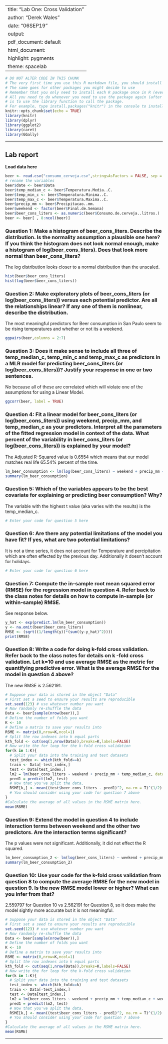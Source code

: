 
---
title: "Lab One: Cross Validation"
author: "Derek Wales"
date: "06SEP19"
output:
  pdf_document: default
  html_document:
    highlight: pygments
    theme: spacelab
---

```{r setup, include=FALSE}
# DO NOT ALTER CODE IN THIS CHUNK
# The very first time you use this R markdown file, you should install each of the packages below.
# The same goes for other packages you might decide to use
# Remember that you only need to install each R package once in R (ever -- unless you change computers).
# All you need to do whenever you need to use the package again (after restarting the R session),
# is to use the library function to call the package.
# For example, type install.packages("knitr") in the console to install the knitr package. 
knitr::opts_chunk$set(echo = TRUE)
library(knitr)
library(dplyr)
library(ggplot2)
library(caret)
library(GGally)
```

* * *

## Lab report

**Load data here**
```{r}
beer <- read.csv("consumo_cerveja.csv",stringsAsFactors = FALSE, sep = ",",dec=",")
# rename the variables
beer$date <- beer$Data
beer$temp_median_c <- beer$Temperatura.Media..C.
beer$temp_min_c <- beer$Temperatura.Minima..C.
beer$temp_max_c <- beer$Temperatura.Maxima..C.
beer$precip_mm <- beer$Precipitacao..mm.
beer$weekend <- factor(beer$Final.de.Semana)
beer$beer_cons_liters <- as.numeric(beer$Consumo.de.cerveja..litros.)
beer <- beer[ , 8:ncol(beer)]

```

### Question 1: Make a histogram of beer_cons_liters. Describe the distribution. Is the normality assumption a plausible one here? If you think the histogram does not look normal enough, make a histogram of log(beer_cons_liters). Does that look more normal than beer_cons_liters?

The log distribution looks closer to a normal distribution than the unscaled.

```{r}
hist(beer$beer_cons_liters)
hist(log(beer$beer_cons_liters))

```

### Question 2: Make exploratory plots of beer_cons_liters (or log(beer_cons_liters)) versus each potential predictor. Are all the relationships linear? If any one of them is nonlinear, describe the distribution.

The most meaningful predictors for Beer consumption in San Paulo seem to be rising temperatures and whether or not its a weekend.

```{r}
ggpairs(beer,columns = 2:7)
```


### Question 3: Does it make sense to include all three of temp_median_c, temp_min_c and temp_max_c as predictors in a MLR model for predicting beer_cons_liters (or log(beer_cons_liters))? Justify your response in one or two sentences.

No because all of these are correlated which will violate one of the assumptions for using a Linear Model.

```{r}
ggcorr(beer, label = TRUE)
```


### Question 4: Fit a linear model for beer_cons_liters (or log(beer_cons_liters)) using weekend, precip_mm, and temp_median_c as your predictors. Interpret all the parameters of the fitted regression model in context of the data. What percent of the variability in beer_cons_liters (or log(beer_cons_liters)) is explained by your model?

The Adjusted R-Squared value is 0.6554 which means that our model matches real life 65.54% percent of the time. 

```{r}
lm_beer_consumption <- lm(log(beer_cons_liters) ~ weekend + precip_mm + temp_median_c, data = beer)
summary(lm_beer_consumption)
```


### Question 5: Which of the variables appears to be the best covariate for explaining or predicting beer consumption? Why?

The variable with the highest t value (aka varies with the results) is the temp_median_c. 

```{r}
# Enter your code for question 5 here
```


### Question 6:  Are there any potential limitations of the model you have fit? If yes, what are two potential limitations?

It is not a time series, it does not account for Temperature and percipitation which are often effected by the previous day. Additionally it doesn't account for holidays.

```{r}
# Enter your code for question 6 here
```


### Question 7: Compute the in-sample root mean squared error (RMSE) for the regression model in question 4. Refer back to the class notes for details on how to compute in-sample (or within-sample) RMSE.

See response below.

```{r}
y_hat <- exp(predict.lm(lm_beer_consumption))
y <- na.omit(beer$beer_cons_liters)
RMSE <- (sqrt((1/length(y))*(sum((y-y_hat)^2))))
print(RMSE)
```

### Question 8: Write a code for doing k-fold cross validation. Refer back to the class notes for details on k -fold cross validation. Let k=10 and use average RMSE as the metric for quantifying predictive error. What is the average RMSE for the model in question 4 above?

The new RMSE is 2.562191.

```{r}
# Suppose your data is stored in the object "Data"
# First set a seed to ensure your results are reproducible
set.seed(123) # use whatever number you want
# Now randomly re-shuffle the data
Data <- beer[sample(nrow(beer)),]
# Define the number of folds you want
K <- 10
# Define a matrix to save your results into
RSME <- matrix(0,nrow=K,ncol=1)
# Split the row indexes into k equal parts
kth_fold <- cut(seq(1,nrow(Data)),breaks=K,labels=FALSE)
# Now write the for loop for the k-fold cross validation
for(k in 1:K){
  # Split your data into the training and test datasets
  test_index <- which(kth_fold==k)
  train <- Data[-test_index,]
  test <- Data[test_index,]
  lm2 = lm(beer_cons_liters ~ weekend + precip_mm + temp_median_c, data = train, na.action = na.omit)
  pred1 = predict(lm2, test)
  # Now that you've split the data, 
  RSME[k,] <- mean((test$beer_cons_liters - pred1)^2, na.rm = T)^(1/2)
  # You should consider using your code for question 7 above
}
#Calculate the average of all values in the RSME matrix here.
mean(RSME)

```

### Question 9: Extend the model in question 4 to include interaction terms between weekend and the other two predictors. Are the interaction terms significant? 

The p values were not significant. Additionally, it did not effect the R squared.

```{r}

lm_beer_consumption_2 <- lm(log(beer_cons_liters) ~ weekend + precip_mm + temp_median_c + weekend:precip_mm + weekend:temp_median_c, data = beer)
summary(lm_beer_consumption_2)

```



### Question 10: Use your code for the k-fold cross validation from question 8 to compute the average RMSE for the new model in question 9. Is the new RMSE model lower or higher? What can you infer from that?

2.559797 for Question 10 vs 2.562191 for Question 8, so it does make the model sightly more accurate but it is not meaningful.

```{r}
# Suppose your data is stored in the object "Data"
# First set a seed to ensure your results are reproducible
set.seed(123) # use whatever number you want
# Now randomly re-shuffle the data
Data <- beer[sample(nrow(beer)),]
# Define the number of folds you want
K <- 10
# Define a matrix to save your results into
RSME <- matrix(0,nrow=K,ncol=1)
# Split the row indexes into k equal parts
kth_fold <- cut(seq(1,nrow(Data)),breaks=K,labels=FALSE)
# Now write the for loop for the k-fold cross validation
for(k in 1:K){
  # Split your data into the training and test datasets
  test_index <- which(kth_fold==k)
  train <- Data[-test_index,]
  test <- Data[test_index,]
  lm2 = lm(beer_cons_liters ~ weekend + precip_mm + temp_median_c + weekend:precip_mm + weekend:temp_median_c, data = train, na.action = na.omit)
  pred1 = predict(lm2, test)
  # Now that you've split the data, 
  RSME[k,] <- mean((test$beer_cons_liters - pred1)^2, na.rm = T)^(1/2)
  # You should consider using your code for question 7 above
}
#Calculate the average of all values in the RSME matrix here.
mean(RSME)
```

* * *



